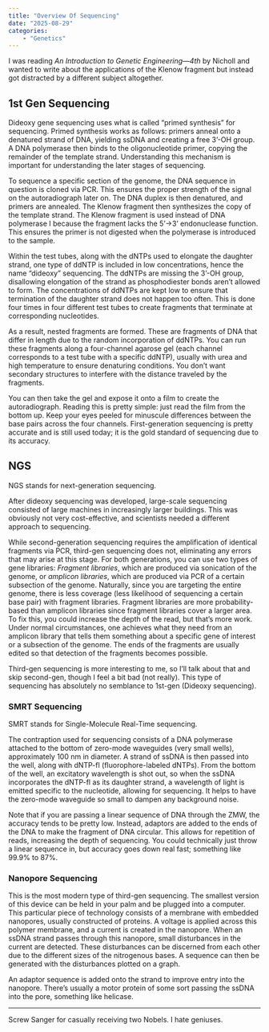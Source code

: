 ```yaml
---
title: "Overview Of Sequencing"
date: "2025-08-29" 
categories: 
    - "Genetics"
---
```


I was reading _An Introduction to Genetic Engineering—4th_ by Nicholl and wanted to write about the applications of the Klenow fragment but instead got distracted by a different subject altogether.

## 1st Gen Sequencing
Dideoxy gene sequencing uses what is called "primed synthesis" for sequencing. Primed synthesis works as follows: primers anneal onto a denatured strand of DNA, yielding ssDNA and creating a free 3'-OH group. A DNA polymerase then binds to the oligonucleotide primer, copying the remainder of the template strand. Understanding this mechanism is important for understanding the later stages of sequencing.

To sequence a specific section of the genome, the DNA sequence in question is cloned via PCR. This ensures the proper strength of the signal on the autoradiograph later on. The DNA duplex is then denatured, and primers are annealed. The Klenow fragment then synthesizes the copy of the template strand. The Klenow fragment is used instead of DNA polymerase I because the fragment lacks the 5'→3' endonuclease function. This ensures the primer is not digested when the polymerase is introduced to the sample.

Within the test tubes, along with the dNTPs used to elongate the daughter strand, one type of ddNTP is included in low concentrations, hence the name "dideoxy" sequencing. The ddNTPs are missing the 3'-OH group, disallowing elongation of the strand as phosphodiester bonds aren't allowed to form. The concentrations of ddNTPs are kept low to ensure that termination of the daughter strand does not happen too often. This is done four times in four different test tubes to create fragments that terminate at corresponding nucleotides.

As a result, nested fragments are formed. These are fragments of DNA that differ in length due to the random incorporation of ddNTPs. You can run these fragments along a four-channel agarose gel (each channel corresponds to a test tube with a specific ddNTP), usually with urea and high temperature to ensure denaturing conditions. You don't want secondary structures to interfere with the distance traveled by the fragments.

You can then take the gel and expose it onto a film to create the autoradiograph. Reading this is pretty simple: just read the film from the bottom up. Keep your eyes peeled for minuscule differences between the base pairs across the four channels. First-generation sequencing is pretty accurate and is still used today; it is the gold standard of sequencing due to its accuracy.

## NGS
NGS stands for next-generation sequencing. 

After dideoxy sequencing was developed, large-scale sequencing consisted of large machines in increasingly larger buildings. This was obviously not very cost-effective, and scientists needed a different approach to sequencing.

While second-generation sequencing requires the amplification of identical fragments via PCR, third-gen sequencing does not, eliminating any errors that may arise at this stage. For both generations, you can use two types of gene libraries: _Fragment libraries_, which are produced via sonication of the genome, or _amplicon libraries_, which are produced via PCR of a certain subsection of the genome. Naturally, since you are targeting the entire genome, there is less coverage (less likelihood of sequencing a certain base pair) with fragment libraries. Fragment libraries are more probability-based than amplicon libraries since fragment libraries cover a larger area. To fix this, you could increase the depth of the read, but that's more work. Under normal circumstances, one achieves what they need from an amplicon library that tells them something about a specific gene of interest or a subsection of the genome. The ends of the fragments are usually edited so that detection of the fragments becomes possible.

Third-gen sequencing is more interesting to me, so I'll talk about that and skip second-gen, though I feel a bit bad (not really). This type of sequencing has absolutely no semblance to 1st-gen (Dideoxy sequencing).

### SMRT Sequencing
SMRT stands for Single-Molecule Real-Time sequencing.

The contraption used for sequencing consists of a DNA polymerase attached to the bottom of zero-mode waveguides (very small wells), approximately 100 nm in diameter. A strand of ssDNA is then passed into the well, along with dNTP-fl (fluorophore-labeled dNTPs). From the bottom of the well, an excitatory wavelength is shot out, so when the ssDNA incorporates the dNTP-fl as its daughter strand, a wavelength of light is emitted specific to the nucleotide, allowing for sequencing. It helps to have the zero-mode waveguide so small to dampen any background noise.

Note that if you are passing a linear sequence of DNA through the ZMW, the accuracy tends to be pretty low. Instead, adaptors are added to the ends of the DNA to make the fragment of DNA circular. This allows for repetition of reads, increasing the depth of sequencing. You could technically just throw a linear sequence in, but accuracy goes down real fast; something like 99.9% to 87%.

### Nanopore Sequencing
This is the most modern type of third-gen sequencing.  The smallest version of this device can be held in your palm and be plugged into a computer. This particular piece of technology consists of a membrane with embedded nanopores, usually constructed of proteins. A voltage is applied across this polymer membrane, and a current is created in the nanopore. When an ssDNA strand passes through this nanopore, small disturbances in the current are detected. These disturbances can be discerned from each other due to the different sizes of the nitrogenous bases. A sequence can then be generated with the disturbances plotted on a graph.

An adaptor sequence is added onto the strand to improve entry into the nanopore. There's usually a motor protein of some sort passing the ssDNA into the pore, something like helicase.

---
Screw Sanger for casually receiving two Nobels. I hate geniuses.